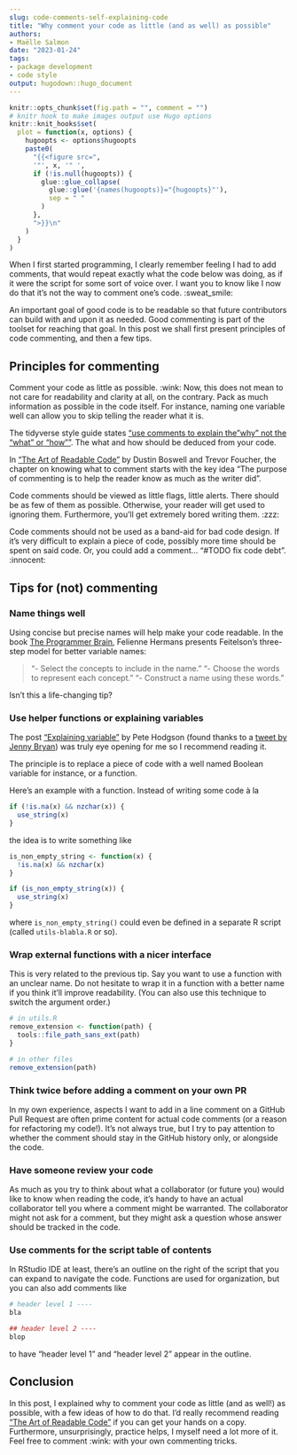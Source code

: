 ```yaml
---
slug: code-comments-self-explaining-code
title: "Why comment your code as little (and as well) as possible" 
authors: 
- Maëlle Salmon 
date: "2023-01-24" 
tags: 
- package development
- code style
output: hugodown::hugo_document
---
```


```r

knitr::opts_chunk$set(fig.path = "", comment = "")
# knitr hook to make images output use Hugo options
knitr::knit_hooks$set(
  plot = function(x, options) {
    hugoopts <- options$hugoopts
    paste0(
      "{{<figure src=",
      '"', x, '" ',
      if (!is.null(hugoopts)) {
        glue::glue_collapse(
          glue::glue('{names(hugoopts)}="{hugoopts}"'),
          sep = " "
        )
      },
      ">}}\n"
    )
  }
)

```

When I first started programming, I clearly remember feeling I had to add comments, that would repeat exactly what the code below was doing, as if it were the script for some sort of voice over.
I want you to know like I now do that it's not the way to comment one's code.
:sweat_smile:

An important goal of good code is to be readable so that future contributors can build with and upon it as needed.
Good commenting is part of the toolset for reaching that goal.
In this post we shall first present principles of code commenting, and then a few tips.

## Principles for commenting

Comment your code as little as possible.
:wink: Now, this does not mean to not care for readability and clarity at all, on the contrary.
Pack as much information as possible in the code itself.
For instance, naming one variable well can allow you to skip telling the reader what it is.

The tidyverse style guide states ["use comments to explain the"why" not the "what" or "how""](https://style.tidyverse.org/functions.html#comments-1).
The what and how should be deduced from your code.

In ["The Art of Readable Code"](https://www.goodreads.com/book/show/8677004-the-art-of-readable-code) by Dustin Boswell and Trevor Foucher, the chapter on knowing what to comment starts with the key idea "The purpose of commenting is to help the reader know as much as the writer did".

Code comments should be viewed as little flags, little alerts.
There should be as few of them as possible.
Otherwise, your reader will get used to ignoring them.
Furthermore, you'll get extremely bored writing them.
:zzz:

Code comments should not be used as a band-aid for bad code design.
If it's very difficult to explain a piece of code, possibly more time should be spent on said code.
Or, you could add a comment... "#TODO fix code debt".
:innocent:

## Tips for (not) commenting

### Name things well

Using concise but precise names will help make your code readable.
In the book [The Programmer Brain](https://www.goodreads.com/book/show/57196550-the-programmer-s-brain), Felienne Hermans presents Feitelson's three-step model for better variable names:

> "- Select the concepts to include in the name." "- Choose the words to represent each concept." "- Construct a name using these words."

Isn't this a life-changing tip?

### Use helper functions or explaining variables

The post ["Explaining variable"](https://blog.thepete.net/blog/2021/06/24/explaining-variable/) by Pete Hodgson (found thanks to a [tweet by Jenny Bryan](https://twitter.com/JennyBryan/status/1412140590842597385)) was truly eye opening for me so I recommend reading it.

The principle is to replace a piece of code with a well named Boolean variable for instance, or a function.

Here's an example with a function.
Instead of writing some code à la

```r
if (!is.na(x) && nzchar(x)) {
  use_string(x)
}
```

the idea is to write something like

```r
is_non_empty_string <- function(x) {
  !is.na(x) && nzchar(x)
}

if (is_non_empty_string(x)) {
  use_string(x)
}
```

where `is_non_empty_string()` could even be defined in a separate R script (called `utils-blabla.R` or so).

### Wrap external functions with a nicer interface

This is very related to the previous tip.
Say you want to use a function with an unclear name.
Do not hesitate to wrap it in a function with a better name if you think it'll improve readability.
(You can also use this technique to switch the argument order.)

```r
# in utils.R
remove_extension <- function(path) {
  tools::file_path_sans_ext(path)
}

# in other files
remove_extension(path)
```

### Think twice before adding a comment on your own PR

In my own experience, aspects I want to add in a line comment on a GitHub Pull Request are often prime content for actual code comments (or a reason for refactoring my code!).
It's not always true, but I try to pay attention to whether the comment should stay in the GitHub history only, or alongside the code.

### Have someone review your code

As much as you try to think about what a collaborator (or future you) would like to know when reading the code, it's handy to have an actual collaborator tell you where a comment might be warranted.
The collaborator might not ask for a comment, but they might ask a question whose answer should be tracked in the code.

### Use comments for the script table of contents

In RStudio IDE at least, there's an outline on the right of the script that you can expand to navigate the code.
Functions are used for organization, but you can also add comments like

``` r
# header level 1 ----
bla

## header level 2 ----
blop
```

to have "header level 1" and "header level 2" appear in the outline.

## Conclusion

In this post, I explained why to comment your code as little (and as well!) as possible, with a few ideas of how to do that.
I'd really recommend reading ["The Art of Readable Code"](https://www.goodreads.com/book/show/8677004-the-art-of-readable-code) if you can get your hands on a copy.
Furthermore, unsurprisingly, practice helps, I myself need a lot more of it.
Feel free to comment :wink: with your own commenting tricks.
